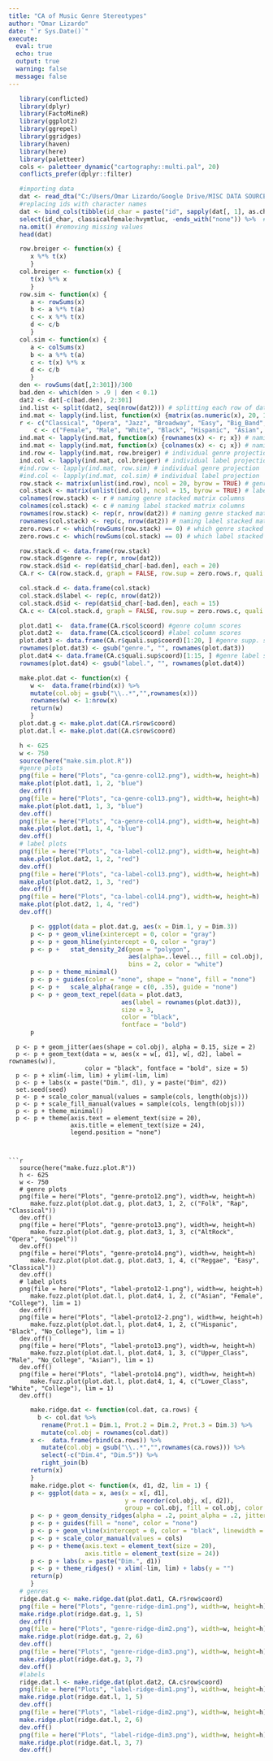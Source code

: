 ```yaml
---
title: "CA of Music Genre Stereotypes"
author: "Omar Lizardo"
date: "`r Sys.Date()`"
execute: 
  eval: true
  echo: true
  output: true
  warning: false
  message: false
---
```


```r
   library(conflicted)
   library(dplyr)
   library(FactoMineR)
   library(ggplot2)
   library(ggrepel)
   library(ggridges)
   library(haven)
   library(here)
   library(paletteer)
   cols <- paletteer_dynamic("cartography::multi.pal", 20)
   conflicts_prefer(dplyr::filter)
```

```r
   #importing data
   dat <- read_dta("C:/Users/Omar Lizardo/Google Drive/MISC DATA SOURCES/SSI-2012/SSI2012.dta")
   #replacing ids with character names
   dat <- bind_cols(tibble(id_char = paste("id", sapply(dat[, 1], as.character), sep = "_")), dat) %>% 
   select(id_char, classicalfemale:hvymtluc, -ends_with("none")) %>%  #selecting relevant columns
   na.omit() #removing missing values
   head(dat)
```

```r
   row.breiger <- function(x) {
      x %*% t(x)
      }
   col.breiger <- function(x) {
      t(x) %*% x
      }
   row.sim <- function(x) {
      a <- rowSums(x)
      b <- a %*% t(a)
      c <- x %*% t(x)
      d <- c/b
      }
   col.sim <- function(x) {
      a <- colSums(x)
      b <- a %*% t(a)
      c <- t(x) %*% x 
      d <- c/b
      }
   den <- rowSums(dat[,2:301])/300
   bad.den <- which(den > .9 | den < 0.1)
   dat2 <- dat[-c(bad.den), 2:301]
   ind.list <- split(dat2, seq(nrow(dat2))) # splitting each row of data frame into list objects
   ind.mat <- lapply(ind.list, function(x) {matrix(as.numeric(x), 20, 15, byrow = TRUE)}) # creating individual two mode network of genre by labels
   r <- c("Classical", "Opera", "Jazz", "Broadway", "Easy", "Big_Band", "Oldies", "Country", "Bluegrass", "Folk", "Gospel", "Latin", "Rap", "Blues", "Reggae", "Pop", "Rock", "AltRock", "Dance", "Metal")
       c <- c("Female", "Male", "White", "Black", "Hispanic", "Asian", "College", "No_College", "Young", "Mid_Age", "Old", "Lower_Class", "Working_Class", "Middle_Class", "Upper_Class")
   ind.mat <- lapply(ind.mat, function(x) {rownames(x) <- r; x}) # naming individual rows
   ind.mat <- lapply(ind.mat, function(x) {colnames(x) <- c; x}) # naming individual columns
   ind.row <- lapply(ind.mat, row.breiger) # individual genre projection
   ind.col <- lapply(ind.mat, col.breiger) # individual label projection
   #ind.row <- lapply(ind.mat, row.sim) # individual genre projection
   #ind.col <- lapply(ind.mat, col.sim) # individual label projection
   row.stack <- matrix(unlist(ind.row), ncol = 20, byrow = TRUE) # genre stacked matrix
   col.stack <- matrix(unlist(ind.col), ncol = 15, byrow = TRUE) # label stacked matrix
   colnames(row.stack) <- r # naming genre stacked matrix columns
   colnames(col.stack) <- c # naming label stacked matrix columns
   rownames(row.stack) <- rep(r, nrow(dat2)) # naming genre stacked matrix rows
   rownames(col.stack) <- rep(c, nrow(dat2)) # naming label stacked matrix rows
   zero.rows.r <- which(rowSums(row.stack) == 0) # which genre stacked matrix rows sum to zero?
   zero.rows.c <- which(rowSums(col.stack) == 0) # which label stacked matrix rows sum to zero?
```

```r
   row.stack.d <- data.frame(row.stack)
   row.stack.d$genre <- rep(r, nrow(dat2))
   row.stack.d$id <- rep(dat$id_char[-bad.den], each = 20)
   CA.r <- CA(row.stack.d, graph = FALSE, row.sup = zero.rows.r, quali.sup = c(21, 22))
```

```r
   col.stack.d <- data.frame(col.stack)
   col.stack.d$label <- rep(c, nrow(dat2))
   col.stack.d$id <- rep(dat$id_char[-bad.den], each = 15)
   CA.c <- CA(col.stack.d, graph = FALSE, row.sup = zero.rows.c, quali.sup = c(16, 17))
```

```r
   plot.dat1 <-  data.frame(CA.r$col$coord) #genre column scores
   plot.dat2 <-  data.frame(CA.c$col$coord) #label column scores
   plot.dat3 <- data.frame(CA.r$quali.sup$coord)[1:20, ] #genre supp. scores
   rownames(plot.dat3) <- gsub("genre.", "", rownames(plot.dat3))
   plot.dat4 <- data.frame(CA.c$quali.sup$coord)[1:15, ] #genre label scores
   rownames(plot.dat4) <- gsub("label.", "", rownames(plot.dat4))
```

```r
   make.plot.dat <- function(x) { 
      w <-  data.frame(rbind(x)) %>% 
      mutate(col.obj = gsub("\\..*","",rownames(x))) 
      rownames(w) <- 1:nrow(x)
      return(w)
      }
   plot.dat.g <- make.plot.dat(CA.r$row$coord)
   plot.dat.l <- make.plot.dat(CA.c$row$coord)
```


```r
   h <- 625
   w <- 750
   source(here("make.sim.plot.R"))
   #genre plots
   png(file = here("Plots", "ca-genre-col12.png"), width=w, height=h)
   make.plot(plot.dat1, 1, 2, "blue")
   dev.off()
   png(file = here("Plots", "ca-genre-col13.png"), width=w, height=h)
   make.plot(plot.dat1, 1, 3, "blue")
   dev.off()
   png(file = here("Plots", "ca-genre-col14.png"), width=w, height=h)
   make.plot(plot.dat1, 1, 4, "blue")
   dev.off()
   # label plots
   png(file = here("Plots", "ca-label-col12.png"), width=w, height=h)
   make.plot(plot.dat2, 1, 2, "red")
   dev.off()
   png(file = here("Plots", "ca-label-col13.png"), width=w, height=h)
   make.plot(plot.dat2, 1, 3, "red")
   dev.off()
   png(file = here("Plots", "ca-label-col14.png"), width=w, height=h)
   make.plot(plot.dat2, 1, 4, "red")
   dev.off()
```


```r
      p <- ggplot(data = plot.dat.g, aes(x = Dim.1, y = Dim.3))
      p <- p + geom_vline(xintercept = 0, color = "gray")
      p <- p + geom_hline(yintercept = 0, color = "gray")
      p <- p +   stat_density_2d(geom = "polygon", 
                                 aes(alpha=..level.., fill = col.obj), 
                                 bins = 2, color = "white")  
      p <- p + theme_minimal()
      p <- p + guides(color = "none", shape = "none", fill = "none")
      p <- p +   scale_alpha(range = c(0, .35), guide = "none") 
      p <- p + geom_text_repel(data = plot.dat3, 
                               aes(label = rownames(plot.dat3)), 
                               size = 3, 
                               color = "black", 
                               fontface = "bold")
      p
```

   

      p <- p + geom_jitter(aes(shape = col.obj), alpha = 0.15, size = 2)
      p <- p + geom_text(data = w, aes(x = w[, d1], w[, d2], label = rownames(w)), 
                         color = "black", fontface = "bold", size = 5)
      p <- p + xlim(-lim, lim) + ylim(-lim, lim) 
      p <- p + labs(x = paste("Dim.", d1), y = paste("Dim", d2))
      set.seed(seed)
      p <- p + scale_color_manual(values = sample(cols, length(objs)))
      p <- p + scale_fill_manual(values = sample(cols, length(objs)))
      p <- p + theme_minimal() 
      p <- p + theme(axis.text = element_text(size = 20), 
                     axis.title = element_text(size = 24),
                     legend.position = "none")
```


```r
   source(here("make.fuzz.plot.R"))
   h <- 625
   w <- 750
   # genre plots
   png(file = here("Plots", "genre-proto12.png"), width=w, height=h)
      make.fuzz.plot(plot.dat.g, plot.dat3, 1, 2, c("Folk", "Rap", "Classical"))
   dev.off()
   png(file = here("Plots", "genre-proto13.png"), width=w, height=h)
      make.fuzz.plot(plot.dat.g, plot.dat3, 1, 3, c("AltRock", "Opera", "Gospel"))
   dev.off()
   png(file = here("Plots", "genre-proto14.png"), width=w, height=h)
      make.fuzz.plot(plot.dat.g, plot.dat3, 1, 4, c("Reggae", "Easy", "Classical"))
   dev.off()
   # label plots
   png(file = here("Plots", "label-proto12-1.png"), width=w, height=h)
      make.fuzz.plot(plot.dat.l, plot.dat4, 1, 2, c("Asian", "Female", "College"), lim = 1)
   dev.off()  
   png(file = here("Plots", "label-proto12-2.png"), width=w, height=h)
      make.fuzz.plot(plot.dat.l, plot.dat4, 1, 2, c("Hispanic", "Black", "No_College"), lim = 1)
   dev.off()  
   png(file = here("Plots", "label-proto13.png"), width=w, height=h)
      make.fuzz.plot(plot.dat.l, plot.dat4, 1, 3, c("Upper_Class", "Male", "No_College", "Asian"), lim = 1)
   dev.off() 
   png(file = here("Plots", "label-proto14.png"), width=w, height=h)
      make.fuzz.plot(plot.dat.l, plot.dat4, 1, 4, c("Lower_Class", "White", "College"), lim = 1)
   dev.off()
```

```r
      make.ridge.dat <- function(col.dat, ca.rows) {
        b <- col.dat %>% 
         rename(Prot.1 = Dim.1, Prot.2 = Dim.2, Prot.3 = Dim.3) %>% 
         mutate(col.obj = rownames(col.dat)) 
      x <-  data.frame(rbind(ca.rows)) %>% 
         mutate(col.obj = gsub("\\..*","",rownames(ca.rows))) %>% 
         select(-c("Dim.4", "Dim.5")) %>% 
         right_join(b) 
      return(x)
      }
      make.ridge.plot <- function(x, d1, d2, lim = 1) {
      p <- ggplot(data = x, aes(x = x[, d1], 
                                y = reorder(col.obj, x[, d2]),
                                group = col.obj, fill = col.obj, color = col.obj))
      p <- p + geom_density_ridges(alpha = .2, point_alpha = .2, jittered_points = TRUE)
      p <- p + guides(fill = "none", color = "none")
      p <- p + geom_vline(xintercept = 0, color = "black", linewidth = 1.25)
      p <- p + scale_color_manual(values = cols)
      p <- p + theme(axis.text = element_text(size = 20), 
                     axis.title = element_text(size = 24))
      p <- p + labs(x = paste("Dim.", d1))
      p <- p + theme_ridges() + xlim(-lim, lim) + labs(y = "") 
      return(p)
      }
   # genres
   ridge.dat.g <- make.ridge.dat(plot.dat1, CA.r$row$coord)
   png(file = here("Plots", "genre-ridge-dim1.png"), width=w, height=h)
   make.ridge.plot(ridge.dat.g, 1, 5)
   dev.off()
   png(file = here("Plots", "genre-ridge-dim2.png"), width=w, height=h)
   make.ridge.plot(ridge.dat.g, 2, 6)
   dev.off()
   png(file = here("Plots", "genre-ridge-dim3.png"), width=w, height=h)
   make.ridge.plot(ridge.dat.g, 3, 7)
   dev.off()
   #labels
   ridge.dat.l <- make.ridge.dat(plot.dat2, CA.c$row$coord)
   png(file = here("Plots", "label-ridge-dim1.png"), width=w, height=h)
   make.ridge.plot(ridge.dat.l, 1, 5)
   dev.off()
   png(file = here("Plots", "label-ridge-dim2.png"), width=w, height=h)
   make.ridge.plot(ridge.dat.l, 2, 6)
   dev.off()
   png(file = here("Plots", "label-ridge-dim3.png"), width=w, height=h)
   make.ridge.plot(ridge.dat.l, 3, 7)
   dev.off()
```
       

